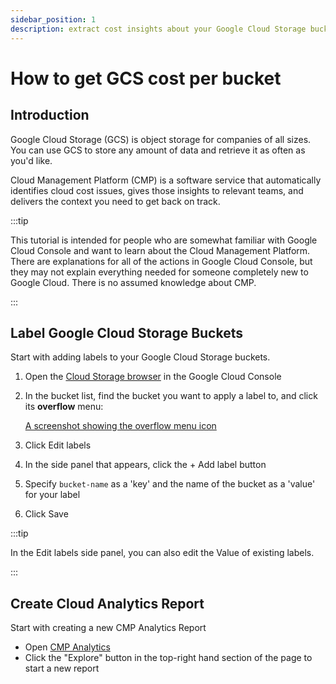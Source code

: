```yaml
---
sidebar_position: 1
description: extract cost insights about your Google Cloud Storage buckets
---
```


# How to get GCS cost per bucket

## Introduction

Google Cloud Storage (GCS) is object storage for companies of all sizes. You can use GCS to store any amount of data and retrieve it as often as you'd like.

Cloud Management Platform (CMP) is a software service that automatically identifies cloud cost issues, gives those insights to relevant teams, and delivers the context you need to get back on track.

:::tip

This tutorial is intended for people who are somewhat familiar with Google Cloud Console and want to learn about the Cloud Management Platform. There are explanations for all of the actions in Google Cloud Console, but they may not explain everything needed for someone completely new to Google Cloud. There is no assumed knowledge about CMP.

:::

## Label Google Cloud Storage Buckets

Start with adding labels to your Google Cloud Storage buckets.

1. Open the [Cloud Storage browser](https://console.cloud.google.com/storage/browser) in the Google Cloud Console
2. In the bucket list, find the bucket you want to apply a label to, and click its **overflow** menu:

   [A screenshot showing the overflow menu icon](../.gitbook/assets/gcp-overflow-menu-icon.png)

3. Click Edit labels
4. In the side panel that appears, click the + Add label button
5. Specify `bucket-name` as a 'key' and the name of the bucket as a 'value' for your label
6. Click Save

:::tip

In the Edit labels side panel, you can also edit the Value of existing labels.

:::

## Create Cloud Analytics Report

Start with creating a new CMP Analytics Report

- Open [CMP Analytics](https://app.doit-intl.com/analytics)
- Click the "Explore" button in the top-right hand section of the page to start a new report
